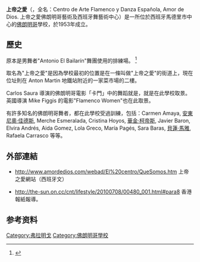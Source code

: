 
'''上帝之愛'''（'''{{lang-es|Amor de Dios}}'''，全名：Centro de Arte Flamenco y Danza Española,  Amor de Dios. 上帝之愛佛朗明哥藝術及西班牙舞藝術中心）是一所位於西班牙馬德里市中心的[[佛朗明哥|佛朗明哥]]學校，於1953年成立。

== 歷史 ==

原本是男舞者"Antonio El Bailarín"舞團使用的排練場。 <ref>{{cite web | url=http://www.amordedios.com/WebAD/El%20centro/historia.htm | title=Amor De Dios 官網的歷史頁面。 | accessdate=2012-01-20 | archive-date=2020-02-23 | archive-url=https://web.archive.org/web/20200223221330/http://www.amordedios.com/WebAD/El%20centro/historia.htm | dead-url=yes }}</ref>

取名為"上帝之愛"是因為學校最初的位置是在一條叫做"上帝之愛"的街道上，現在位址則在 Anton Martin 地鐵站附近的一家菜市場的二樓。

Carlos Saura 導演的佛朗明哥電影「卡門」中的舞蹈就是，就是在此學校取景。英國導演 Mike Figgis 的電影"Flamenco Women"也在此取景。

有許多知名的佛朗明哥舞者，都在此學校受過訓練，包括：Carmen Amaya, [[安東尼奧·佳德斯|安東尼奧·佳德斯]], Merche Esmeralada, Cristina Hoyos, [[華金·柯帝斯|華金·柯帝斯]], Javier Baron, Elvira Andrés, Aida Gomez, Lola Greco, María Pagés, Sara Baras, [[貝蓮·馬雅|貝蓮·馬雅]], Rafaela Carrasco 等等。

== 外部連結 ==

* http://www.amordedios.com/webad/El%20centro/QueSomos.htm {{Wayback|url=http://www.amordedios.com/webad/El%20centro/QueSomos.htm |date=20200224015423 }} 上帝之愛網站（西班牙文）

* http://the-sun.on.cc/cnt/lifestyle/20100708/00480_001.html#para8 {{Wayback|url=http://the-sun.on.cc/cnt/lifestyle/20100708/00480_001.html#para8 |date=20101231033129 }} 香港報紙報導。

==参考资料== 
<references/>

[[Category:弗拉明戈|Category:弗拉明戈]]
[[Category:佛朗明哥學校|Category:佛朗明哥學校]]
